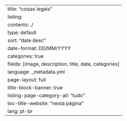 ---
title: "coisas legais"
listing:
  contents: ./
  type: default
  sort: "date desc"
  date-format: DD/MM/YYYY
  categories: true
  fields: [image, description, title, date, categories]
language: _metadata.yml
page-layout: full
title-block-banner: true
listing-page-category-all: "tudo"
toc-title-website: "nesta página"
lang: pt-br
---
